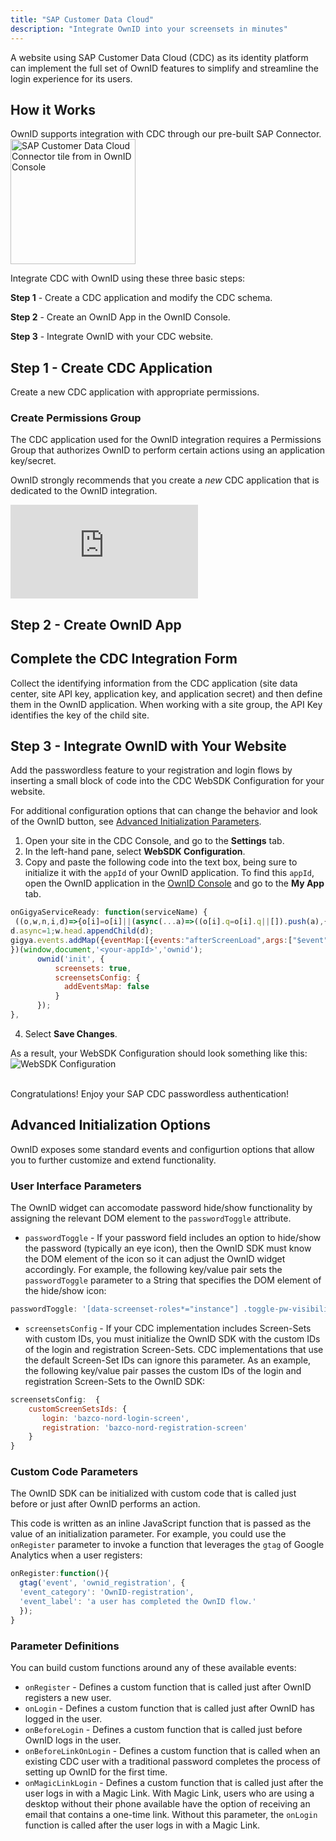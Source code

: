 ```yaml
---
title: "SAP Customer Data Cloud"
description: "Integrate OwnID into your screensets in minutes"
---
```




A website using SAP Customer Data Cloud (CDC) as its identity platform can implement the full set of OwnID features to simplify and streamline the login experience for its users.

## How it Works

OwnID supports integration with CDC through our pre-built SAP Connector. 
<img src="/images/oi-tile-sapdc.png" width="200"  alt="SAP Customer Data Cloud Connector tile from in OwnID Console"></img>

Integrate CDC with OwnID using these three basic steps:

**Step 1** - Create a CDC application and modify the CDC schema.

**Step 2** - Create an OwnID App in the OwnID Console.

**Step 3** - Integrate OwnID with your CDC website.

## Step 1 - Create CDC Application

Create a new CDC application with appropriate permissions.

### Create Permissions Group 

The CDC application used for the OwnID integration requires a Permissions Group that authorizes OwnID to perform certain actions using an application key/secret. 

OwnID strongly recommends that you create a _new_ CDC application that is dedicated to the OwnID integration.

<div style={{position: 'relative', paddingBottom: '54.961832061068705%', height: '0',}}>
<iframe src="https://www.loom.com/embed/60d1ee94e57d48c6962fcc8d8ce10fd9" frameborder="0" webkitallowfullscreen mozallowfullscreen allowfullscreen style={{position: 'absolute', top:'0', left: '0', width: '100%', height: '100%',}}>
</iframe>
</div>

<UserDataSnippet/>

## Step 2 - Create OwnID App

<BuildAppSnippet connector_name="Customer Data Cloud"/>

## Complete the CDC Integration Form
Collect the identifying information from the CDC application (site data center, site API key, application key, and application secret) and then define them in the OwnID application. When working with a site group, the API Key identifies the key of the child site.

## Step 3 - Integrate OwnID with Your Website

Add the passwordless feature to your registration and login flows by inserting a small block of code into the CDC WebSDK Configuration for your website. 

For additional configuration options that can change the behavior and look of the OwnID button, see [Advanced Initialization Parameters](#advanced-initialization-parameters).
1. Open your site in the CDC Console, and go to the **Settings** tab.
2. In the left-hand pane, select **WebSDK Configuration**.
3. Copy and paste the following code into the text box, being sure to initialize it with the `appId` of your OwnID application. To find this `appId`, open the OwnID application in the [OwnID Console](https://console.ownid.com/) and go to the **My App** tab.

```javascript Web SDK Configuration - onGigyaServiceReady example
onGigyaServiceReady: function(serviceName) {
 ((o,w,n,i,d)=>{o[i]=o[i]||(async(...a)=>((o[i].q=o[i].q||[]).push(a),{error:null,data:null}));(d=w.createElement("script")).src='https://cdn.ownid.com/sdk/'+n;
d.async=1;w.head.appendChild(d);
gigya.events.addMap({eventMap:[{events:"afterScreenLoad",args:["$event"],method:e=>ownid("screenSets.onAfterScreenLoad",e)}]});
})(window,document,'<your-appId>','ownid');
      ownid('init', {
          screensets: true,
          screensetsConfig: {
            addEventsMap: false
          }
      });
},
```
4. Select **Save Changes**.

As a result, your WebSDK Configuration should look something like this:
![WebSDK Configuration](/images/cdc_websdk.png)

<br/>
<Check>Congratulations! Enjoy your SAP CDC passwordless authentication!</Check>

## Advanced Initialization Options
OwnID exposes some standard events and configurtion options that allow you to further customize and extend functionality. 

### User Interface Parameters

The OwnID widget can accomodate password hide/show functionality by assigning the relevant DOM element to the `passwordToggle` attribute.

* `passwordToggle` - If your password field includes an option to hide/show the password (typically an eye icon), then the OwnID SDK must know the DOM element of the icon so it can adjust the OwnID widget accordingly. For example, the following key/value pair sets the `passwordToggle` parameter to a String that specifies the DOM element of the hide/show icon:

```js Configure hide/show Password Response
passwordToggle: '[data-screenset-roles*="instance"] .toggle-pw-visibility-icons'
```
* `screensetsConfig` - If your CDC implementation includes Screen-Sets with custom IDs, you must initialize the OwnID SDK with the custom IDs of the login and registration Screen-Sets. CDC implementations that use the default Screen-Set IDs can ignore this parameter. As an example, the following key/value pair passes the custom IDs of the login and registration Screen-Sets to the OwnID SDK:

```js Screen-Sets
screensetsConfig:  {
    customScreenSetsIds: {
       login: 'bazco-nord-login-screen',
       registration: 'bazco-nord-registration-screen'
    }
}
```

### Custom Code Parameters

The OwnID SDK can be initialized with custom code that is called just before or just after OwnID performs an action. 

This code is written as an inline JavaScript function that is passed as the value of an initialization parameter. For example, you could use the `onRegister` parameter to invoke a function that leverages the `gtag` of Google Analytics when a user registers:

```js Custom onRegister Function
onRegister:function(){
  gtag('event', 'ownid_registration', {
  'event_category': 'OwnID-registration',
  'event_label': 'a user has completed the OwnID flow.'
  });
}
```
### Parameter Definitions
You can build custom functions around any of these  available events:

* `onRegister` - Defines a custom function that is called just after OwnID registers a new user.
* `onLogin` - Defines a custom function that is called just after OwnID has logged in the user.
* `onBeforeLogin` - Defines a custom function that is called just before OwnID logs in the user.
* `onBeforeLinkOnLogin` - Defines a custom function that is called when an existing CDC user with a traditional password completes the process of setting up  OwnID for the first time.
* `onMagicLinkLogin` - Defines a custom function that is called just after the user logs in with a Magic Link. With Magic Link, users who are using a desktop without their phone available have the option of receiving an email that contains a one-time link. Without this parameter, the `onLogin` function is called after the user logs in with a Magic Link.

<NextStepsSnippet/>

